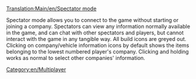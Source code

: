 [[Translation:Main/en/Spectator mode]]
{{en/-}}
[[Category:en/Multiplayer]]

Spectator mode allows you to connect to the game without starting or joining a company.  Spectators can view any information normally available in the game, and can chat with other spectators and players, but cannot interact with the game in any tangible way.  All build icons are greyed out.  Clicking on company/vehicle information icons by default shows the items belonging to the lowest numbered player's company.  Clicking and holding works as normal to select other companies' information.